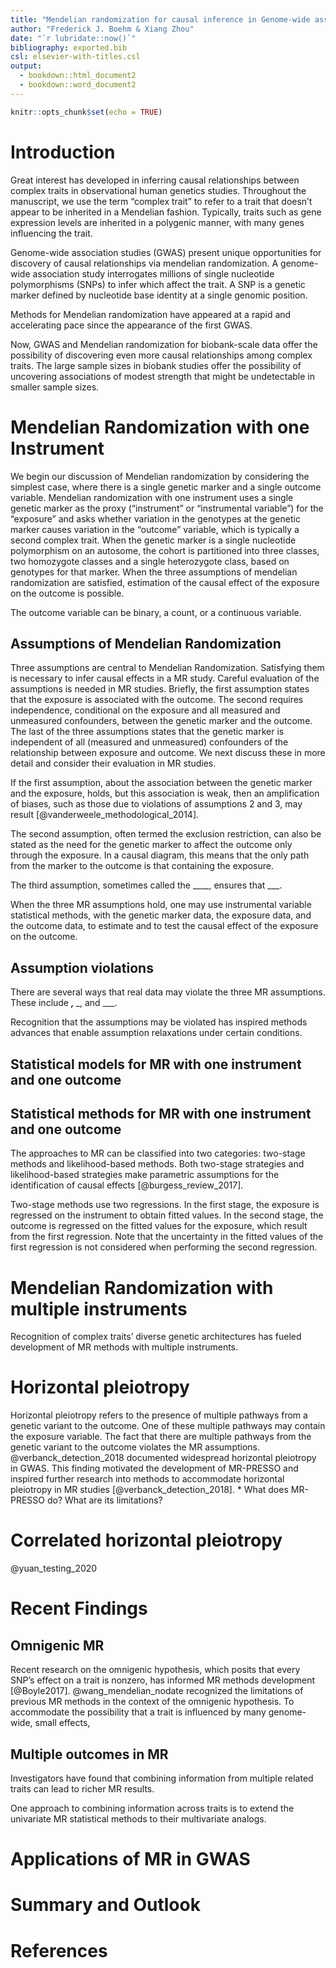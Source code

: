 ```yaml
---
title: "Mendelian randomization for causal inference in Genome-wide association studies"
author: "Frederick J. Boehm & Xiang Zhou"
date: "`r lubridate::now()`"
bibliography: exported.bib
csl: elsevier-with-titles.csl
output: 
  - bookdown::html_document2
  - bookdown::word_document2
---
```


```r
knitr::opts_chunk$set(echo = TRUE)
```

# Introduction

Great interest has developed in inferring causal relationships between complex 
traits in observational human genetics studies. Throughout the manuscript, we 
use the term "complex trait" to refer to a trait that doesn't appear to be 
inherited in a Mendelian fashion. Typically, traits such as gene expression levels
are inherited in a polygenic manner, with many genes influencing the trait.

Genome-wide association studies (GWAS) present unique opportunities for 
discovery of causal relationships via mendelian randomization. A genome-wide association study 
interrogates millions of single nucleotide polymorphisms (SNPs) to infer which affect the trait. A 
SNP is a genetic marker defined by nucleotide base identity at a single genomic position.



Methods for Mendelian randomization have appeared at a rapid and accelerating pace since the 
appearance of the first GWAS. 

Now, GWAS and Mendelian randomization for biobank-scale data offer the possibility
of discovering even more causal relationships among complex traits. The large
sample sizes in biobank studies offer the possibility of uncovering associations of modest strength 
that might be undetectable in smaller sample sizes. 




# Mendelian Randomization with one Instrument

We begin our discussion of Mendelian randomization by considering the simplest case, where there is a single genetic marker and a single outcome variable. Mendelian randomization with one instrument uses a single genetic marker 
as the proxy ("instrument" or "instrumental variable") for the "exposure" and asks 
whether variation in the genotypes at the genetic marker causes variation in the 
"outcome" variable, which is typically a second complex trait. When the genetic marker 
is a single nucleotide polymorphism on an autosome, the cohort is partitioned into three 
classes, two homozygote classes and a single heterozygote class, based on genotypes 
for that marker. When the three assumptions of mendelian randomization are satisfied, 
estimation of the causal effect of the exposure on the outcome is possible. 

The outcome variable can be binary, a count, or a continuous variable. 

## Assumptions of Mendelian Randomization

Three assumptions are central to Mendelian Randomization. Satisfying them is necessary to infer 
causal effects in a MR study. Careful evaluation of the assumptions is needed in MR studies. Briefly, 
the first assumption states that the exposure is associated with the outcome. The second requires 
independence, conditional on the exposure and all measured and unmeasured confounders, between the 
genetic marker and the outcome. The last of the three assumptions states that the genetic marker is 
independent of all (measured and unmeasured) confounders of the relationship between exposure and 
outcome. We next discuss these in more detail and consider their evaluation in MR studies.

If the first assumption, about the association between the genetic marker and the exposure, holds, 
but this association is weak, then an amplification of biases, such as those due to violations of 
assumptions 2 and 3, may result [@vanderweele_methodological_2014]. 

The second assumption, often termed the exclusion restriction, can also be stated as 
the need for the genetic marker to affect the outcome only through the exposure. In a 
causal diagram, this means that the only path from the marker to the outcome is that 
containing the exposure.

The third assumption, sometimes called the ____, ensures that ___. 

When the three MR assumptions hold, one may use instrumental variable statistical methods, 
with the genetic marker data, the exposure data, and the outcome data, to estimate and to test the 
causal effect of the exposure on the outcome. 

## Assumption violations

There are several ways that real data may violate the three MR assumptions. These include ___, ____, and ___. 

Recognition that the assumptions may be violated has inspired methods advances that 
enable assumption relaxations under certain conditions. 

## Statistical models for MR with one instrument and one outcome



## Statistical methods for MR with one instrument and one outcome

The approaches to MR can be classified into two categories: two-stage methods and 
likelihood-based methods. Both two-stage strategies and likelihood-based strategies 
make parametric assumptions for the identification of causal effects [@burgess_review_2017].


Two-stage methods use two regressions. In the first stage, the exposure is regressed on
the instrument to obtain fitted values. In the second stage, the outcome is regressed on the fitted values for the 
exposure, which result from the first regression. Note that the uncertainty in the fitted values of 
the first regression is not considered when performing the second regression.







# Mendelian Randomization with multiple instruments

Recognition of complex traits' diverse genetic architectures has fueled development of MR methods with multiple instruments. 




# Horizontal pleiotropy

Horizontal pleiotropy refers to the presence of multiple pathways from a genetic 
variant to the outcome. One of these multiple pathways may contain the exposure variable.
The fact that there are multiple pathways from the genetic variant to the outcome violates
the MR assumptions. @verbanck_detection_2018 documented widespread horizontal pleiotropy 
in GWAS. This finding motivated the development of MR-PRESSO and inspired 
further research into methods to accommodate horizontal pleiotropy in MR studies [@verbanck_detection_2018].
* What does MR-PRESSO do? What are its limitations?







# Correlated horizontal pleiotropy

@yuan_testing_2020 


# Recent Findings

## Omnigenic MR

Recent research on the omnigenic hypothesis, which posits 
that every SNP's effect on a trait is nonzero, has informed
MR methods development [@Boyle2017]. @wang_mendelian_nodate 
recognized the limitations of previous MR methods in the 
context of the omnigenic hypothesis. To accommodate the possibility
that a trait is influenced by many genome-wide, small effects, 

## Multiple outcomes in MR

Investigators have found that combining information from multiple related traits can lead to richer MR results. 

One approach to combining information across traits is to extend the univariate MR statistical methods to their multivariate analogs.

# Applications of MR in GWAS 














# Summary and Outlook





# References

